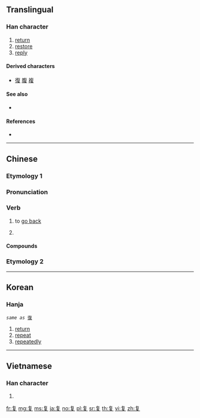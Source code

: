 {{also|復|複}}

==Translingual==

===Han character===
{{Han char|rn=35|rad=夊|as=06|sn=9|four=80407|canj=OAHE|ids=⿳𠂉日夂}}

# [[return]]
# [[restore]]
# [[reply]]

====Derived characters====
* [[復]] [[腹]] [[複]]

====See also====
* {{l|mul|旬}} <!-- Graphically similar -->

====References====
* {{Han ref|kx=0245.101|hdz=20869.060|uh=590D|ud=22797|bh=CE60|bd=52832}}

----

==Chinese==
{{zh-forms}}

===Etymology 1===

===Pronunciation===
{{zh-pron
|m=fù
|c=fuk6
|mc=y
|oc=y
|ma=
|cat=v
}}

===Verb===
{{zh-verb}}

# {{lb|zh|literary}} to [[go back]]
# {{n-g|Original form and simplified form of {{l|zh|復}}.}}

====Compounds====
{{zh-der|复信|复函|复婚|复核|复根|复聰|复議|复蹈前轍|复輔音|复鹽}}

===Etymology 2===
{{zh-see|複}}

----

==Korean==

===Hanja===
{{ko-hanja|hangeul=복|eumhun=|rv=bok|mr=pok|y=pok}}

 ''same as'' [[復]]
# [[return]]
# [[repeat]]
# [[repeatedly]]

----

==Vietnamese==

===Han character===
{{vi-hantu|[[hạ]]|rs=夊06}}

# {{defn|lang=vi|sort=夊06}}

[[fr:复]]
[[mg:复]]
[[ms:复]]
[[ja:复]]
[[no:复]]
[[pl:复]]
[[sr:复]]
[[th:复]]
[[vi:复]]
[[zh:复]]